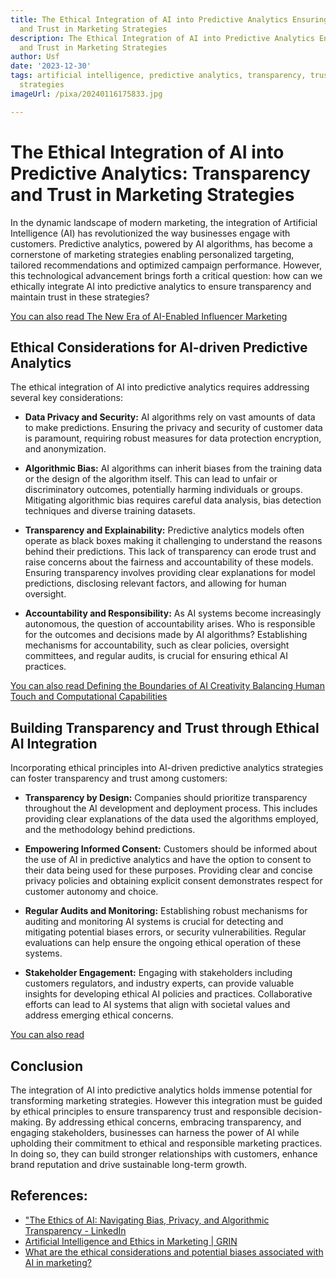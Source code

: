 ```yaml
---
title: The Ethical Integration of AI into Predictive Analytics Ensuring Transparency
  and Trust in Marketing Strategies
description: The Ethical Integration of AI into Predictive Analytics Ensuring Transparency
  and Trust in Marketing Strategies
author: Usf
date: '2023-12-30'
tags: artificial intelligence, predictive analytics, transparency, trust, marketing
  strategies
imageUrl: /pixa/20240116175833.jpg

---
```

# The Ethical Integration of AI into Predictive Analytics: Transparency and Trust in Marketing Strategies

In the dynamic landscape of  modern marketing, the integration  of Artificial Intelligence (AI) has revolutionized the way  businesses engage with customers. Predictive analytics, powered by AI algorithms, has become a cornerstone of marketing strategies enabling personalized targeting, tailored recommendations and optimized campaign performance.  However, this technological advancement brings forth a critical question: how can we ethically integrate AI into predictive analytics to  ensure transparency and maintain trust in these strategies?


[You can also read The New Era of AI-Enabled Influencer Marketing](The%20New%20Era%20of%20AI-Enabled%20Influencer%20Marketing)


## Ethical Considerations for AI-driven Predictive Analytics

The ethical integration of AI into predictive analytics requires addressing several  key considerations:

- **Data Privacy and  Security:**  AI algorithms rely on vast amounts of data to make predictions. Ensuring the privacy and security of customer data is paramount, requiring robust measures for data protection encryption, and anonymization.

-  **Algorithmic Bias:** AI algorithms can inherit biases from the training data or the  design  of the algorithm itself. This can lead to unfair  or  discriminatory outcomes, potentially harming individuals or groups. Mitigating algorithmic bias requires careful data analysis, bias detection techniques  and diverse training datasets.

- **Transparency and Explainability:**  Predictive analytics models  often operate as black boxes making it challenging to understand the reasons behind their predictions. This lack of transparency can  erode trust and  raise concerns about the fairness and accountability of these models. Ensuring transparency involves providing clear explanations for  model predictions, disclosing relevant factors, and allowing for human oversight.

- **Accountability and Responsibility:** As  AI  systems become increasingly autonomous, the question of accountability arises. Who is  responsible for the outcomes and decisions made by AI algorithms? Establishing mechanisms for  accountability, such as clear policies, oversight committees, and regular audits, is crucial for ensuring ethical AI practices.

[You can also read Defining the Boundaries of AI Creativity Balancing  Human Touch and  Computational Capabilities](Defining%20the%20Boundaries%20of%20AI%20Creativity%20Balancing%20Human%20Touch%20and%20Computational%20Capabilities)


## Building Transparency and Trust through Ethical AI Integration

Incorporating ethical principles into AI-driven predictive analytics strategies can foster transparency and trust among customers:

- **Transparency by Design:** Companies  should prioritize  transparency throughout the  AI development and deployment process. This includes providing clear explanations of the data used the  algorithms employed,  and the methodology behind predictions.

- **Empowering Informed Consent:** Customers should be informed about the use of AI in predictive analytics and have  the  option to consent to their data being  used for these purposes. Providing clear and concise privacy policies and obtaining explicit  consent demonstrates respect for customer autonomy and choice.

- **Regular Audits and Monitoring:** Establishing robust mechanisms for auditing and monitoring AI systems  is crucial for detecting and  mitigating potential biases errors, or security  vulnerabilities. Regular  evaluations can help ensure the ongoing ethical operation of these systems.

- **Stakeholder Engagement:** Engaging with stakeholders including customers regulators, and industry experts, can  provide  valuable insights  for developing ethical AI policies and practices. Collaborative  efforts can lead  to AI  systems that align  with societal values and address emerging ethical concerns.

[You can also read ]()


##  Conclusion

The integration of  AI  into predictive analytics holds immense potential for transforming marketing strategies. However this integration must be guided by ethical principles to ensure transparency trust  and responsible decision-making. By addressing ethical concerns, embracing  transparency, and engaging stakeholders, businesses can harness the power  of AI while upholding their commitment to ethical and responsible marketing practices. In  doing so,  they can build stronger relationships  with customers, enhance brand  reputation and drive  sustainable long-term growth.

## References:
- ["The Ethics of AI: Navigating Bias, Privacy, and Algorithmic Transparency - LinkedIn](https://www.linkedin.com/pulse/ethics-ai-navigating-bias-privacy-algorithmic-transparency)
- [Artificial Intelligence and Ethics in Marketing | GRIN](https://grin.co/blog/artificial-intelligence-and-ethics/)
- [What are the ethical considerations and potential biases associated with AI in marketing?](https://www.quora.com/What-are-the-ethical-considerations-and-potential-biases-associated-with-AI-in-marketing)
